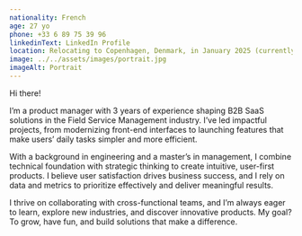 ```yaml
---
nationality: French
age: 27 yo
phone: +33 6 89 75 39 96
linkedinText: LinkedIn Profile
location: Relocating to Copenhagen, Denmark, in January 2025 (currently in Paris, France)
image: ../../assets/images/portrait.jpg
imageAlt: Portrait
---
```


Hi there!

I’m a product manager with 3 years of experience shaping B2B SaaS solutions in the Field Service Management industry. I’ve led impactful projects, from modernizing front-end interfaces to launching features that make users’ daily tasks simpler and more efficient.

With a background in engineering and a master’s in management, I combine technical foundation with strategic thinking to create intuitive, user-first products. I believe user satisfaction drives business success, and I rely on data and metrics to prioritize effectively and deliver meaningful results.

I thrive on collaborating with cross-functional teams, and I’m always eager to learn, explore new industries, and discover innovative products. My goal? To grow, have fun, and build solutions that make a difference.